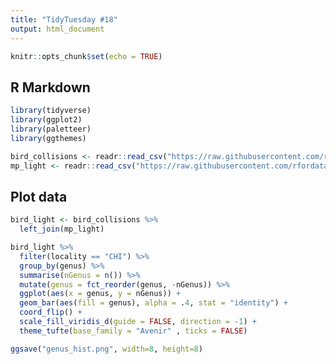 ```yaml
---
title: "TidyTuesday #18"
output: html_document
---
```


```r
knitr::opts_chunk$set(echo = TRUE)
```

## R Markdown

```r
library(tidyverse)
library(ggplot2)
library(paletteer)
library(ggthemes)

bird_collisions <- readr::read_csv("https://raw.githubusercontent.com/rfordatascience/tidytuesday/master/data/2019/2019-04-30/bird_collisions.csv")
mp_light <- readr::read_csv("https://raw.githubusercontent.com/rfordatascience/tidytuesday/master/data/2019/2019-04-30/mp_light.csv")
```

## Plot data

```r
bird_light <- bird_collisions %>% 
  left_join(mp_light)
```

```r
bird_light %>% 
  filter(locality == "CHI") %>% 
  group_by(genus) %>% 
  summarise(nGenus = n()) %>% 
  mutate(genus = fct_reorder(genus, -nGenus)) %>% 
  ggplot(aes(x = genus, y = nGenus)) +
  geom_bar(aes(fill = genus), alpha = .4, stat = "identity") +
  coord_flip() +
  scale_fill_viridis_d(guide = FALSE, direction = -1) +
  theme_tufte(base_family = "Avenir" , ticks = FALSE)

ggsave("genus_hist.png", width=8, height=8)
```

